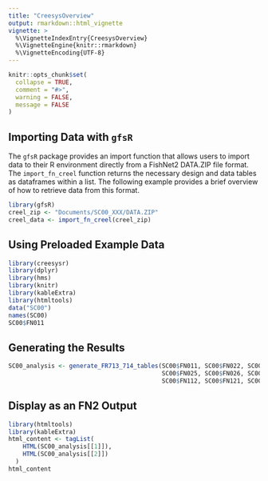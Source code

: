 ```yaml
---
title: "CreesysOverview"
output: rmarkdown::html_vignette
vignette: >
  %\VignetteIndexEntry{CreesysOverview}
  %\VignetteEngine{knitr::rmarkdown}
  %\VignetteEncoding{UTF-8}
---
```


```r
knitr::opts_chunk$set(
  collapse = TRUE,
  comment = "#>",
  warning = FALSE, 
  message = FALSE
)
```

## Importing Data with `gfsR`

The `gfsR` package provides an import function that allows users to import data to their R environment directly from a FishNet2 DATA.ZIP file format. The `import_fn_creel` function returns the necessary design and data tables as dataframes within a list. The following example provides a brief overview of how to retrieve data from this format.

```r
library(gfsR)
creel_zip <- "Documents/SC00_XXX/DATA.ZIP"
creel_data <- import_fn_creel(creel_zip)
```

## Using Preloaded Example Data

```r
library(creesysr)
library(dplyr)
library(hms)
library(knitr)
library(kableExtra)
library(htmltools)
data("SC00")
names(SC00)
SC00$FN011
```

## Generating the Results
```r
SC00_analysis <- generate_FR713_714_tables(SC00$FN011, SC00$FN022, SC00$FN023, SC00$FN024,
                                           SC00$FN025, SC00$FN026, SC00$FN028, SC00$FN111, 
                                           SC00$FN112, SC00$FN121, SC00$FN123)
```

## Display as an FN2 Output
```r
library(htmltools)
library(kableExtra)
html_content <- tagList(
    HTML(SC00_analysis[[1]]),
    HTML(SC00_analysis[[2]])
  )
html_content
```

